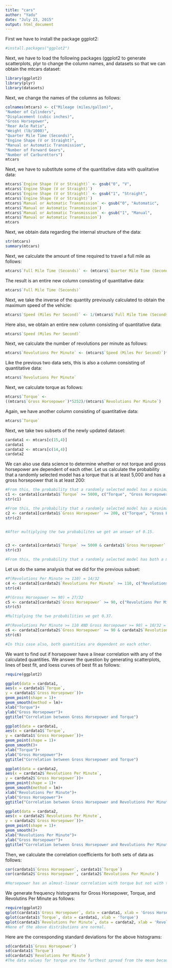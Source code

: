 ```yaml
---
title: "cars"
author: "Yadu"
date: "July 23, 2015"
output: html_document
---
```

First we have to install the package ggplot2:
```r
#install.packages("ggplot2")
```

Next, we have to load the following packages (ggplot2 to generate scatterplots, plyr to change the column names, and datasets so that we can obtain the mtcars dataset:
```r
library(ggplot2)
library(plyr)
library(datasets)
```

Next, we change the names of the columns as follows:
```r
colnames(mtcars) <- c("Mileage (miles/gallon)", 
"Number of Cylinders", 
"Displacement (cubic inches)", 
"Gross Horsepower", 
"Rear Axle Ratio", 
"Weight (lb/1000)",
"Quarter Mile Time (Seconds)", 
"Engine Shape (V or Straight)", 
"Manual or Automatic Transmission",
"Number of Forward Gears", 
"Number of Carburettors")
mtcars
```

Next, we have to substitute some of the quantitative data with qualitative data:
```r
mtcars$`Engine Shape (V or Straight)` <- gsub("0", "V", 
mtcars$`Engine Shape (V or Straight)`)
mtcars$`Engine Shape (V or Straight)` <- gsub("1", "Straight", 
mtcars$`Engine Shape (V or Straight)`)
mtcars$`Manual or Automatic Transmission` <- gsub("0", "Automatic", 
mtcars$`Manual or Automatic Transmission`)
mtcars$`Manual or Automatic Transmission` <- gsub("1", "Manual", 
mtcars$`Manual or Automatic Transmission`)
mtcars
```

Next, we obtain data regarding the internal structure of the data:
```r
str(mtcars)
summary(mtcars)
```

Next, we calculate the amount of time required to travel a full mile as follows:
```r
mtcars$`Full Mile Time (Seconds)` <- (mtcars$`Quarter Mile Time (Seconds)`)*4
```

The result is an entire new column consisting of quantitative data:
```r
mtcars$`Full Mile Time (Seconds)`
```

Next, we take the inverse of the quantity previously calculated to obtain the maximum speed of the vehicle:
```r
mtcars$`Speed (Miles Per Second)` <- 1/(mtcars$`Full Mile Time (Seconds)`)
```

Here also, we obtain an entire new column consisting of quantitative data:
```r
mtcars$`Speed (Miles Per Second)`
```

Next, we calculate the number of revolutions per minute as follows:
```r
mtcars$`Revolutions Per Minute` <- (mtcars$`Speed (Miles Per Second)`)*2112*(mtcars$`Rear Axle Ratio`)
```

Like the previous two data sets, this is also a column consisting of quantitative data:
```r
mtcars$`Revolutions Per Minute`
```

Next, we calculate torque as follows:
```r
mtcars$`Torque` <- 
((mtcars$`Gross Horsepower`)*5252)/(mtcars$`Revolutions Per Minute`)
```

Again, we have another column consisting of quantitative data:
```r
mtcars$`Torque`
```

Next, we take two subsets of the newly updated dataset:
```r
cardata1 <- mtcars[c(15,4)]
cardata1
cardata2 <- mtcars[c(14,4)]
cardata2
```


We can also use data science to determine whether or not torque and gross horsepower are dependent of each other. Let us calculate the probability that a randomly selected model has a torque that is at least 5,000 and has a gross horsepower that is at least 200:
```r
#From this, the probability that a randomly selected model has a minimal torque of 5,000 is 22/32. We determine the answer by dividing the number of observation in this subset by the total number of observations in the original set.
c1 <- cardata1[cardata1$`Torque` >= 5000, c("Torque", "Gross Horsepower")]
str(c1)

#From this, the probability that a randomly selected model has a minimal gross horsepower of 200 is 7/32. We determine the answer the same way we determined it perivously.
c2 <- cardata1[cardata1$`Gross Horsepower` >= 200, c("Torque", "Gross Horsepower")]
str(c2)


#After multiplying the two probabilites we get an answer of 0.15. 


c3 <- cardata1[cardata1$`Torque` >= 5000 & cardata1$`Gross Horsepower` >= 200, c("Torque", "Gross Horsepower")]
str(c3)

#From this, the probability that a randomly selected model has both a minimal gross horsepower of 200 and a minimal torque of 5,000 is 7/32 or 0.22. Since this does not exactly equal the probability that we previously computed, we can conclude that torque and gross horsepower are dependent on each other. 

```

Let us do the same analysis that we did for the previous subset:

```r
#P(Revolutions Per Minute >= 110) = 14/32
c4 <- cardata2[cardata2$`Revolutions Per Minute` >= 110, c("Revolutions Per Minute", "Gross Horsepower")]
str(c4)

#P(Gross Horsepower >= 90) = 27/32
c5 <- cardata2[cardata2$`Gross Horsepower` >= 90, c("Revolutions Per Minute", "Gross Horsepower")]
str(c5)

#Multiplying the two probabilities we get 0.37.

#P(Revolutions Per Minute >= 110 AND Gross Horsepower >= 90) = 10/32 = 0.32
c6 <- cardata2[cardata2$`Gross Horsepower` >= 90 & cardata2$`Revolutions Per Minute` >= 110, c("Revolutions Per Minute", "Gross Horsepower")]
str(c6)

#In this case also, both quantities are dependent on each other. 
```

We want to find out if horsepower have a linear correlation with any of the calculated quantities. We answer the question by generating scatterplots, lines of best fit, and loess curves of best fit as follows:

```r
require(ggplot2)

ggplot(data = cardata1, 
aes(x = cardata1$`Torque`, 
y = cardata1$`Gross Horsepower`))+
geom_point(shape = 1)+
geom_smooth(method = lm)+
xlab("Torque")+
ylab("Gross Horsepower")+
ggtitle("Correlation between Gross Horsepower and Torque")

ggplot(data = cardata1, 
aes(x = cardata1$`Torque`, 
y = cardata1$`Gross Horsepower`))+
geom_point(shape = 1)+
geom_smooth()+
xlab("Torque")+
ylab("Gross Horsepower")+
ggtitle("Correlation between Gross Horsepower and Torque")

ggplot(data = cardata2, 
aes(x = cardata2$`Revolutions Per Minute`, 
y = cardata2$`Gross Horsepower`))+
geom_point(shape = 1)+
geom_smooth(method = lm)+
xlab("Revolutions Per Minute")+
ylab("Gross Horsepower")+
ggtitle("Correlation between Gross Horsepower and Revolutions Per Minute")

ggplot(data = cardata2, 
aes(x = cardata2$`Revolutions Per Minute`, 
y = cardata2$`Gross Horsepower`))+
geom_point(shape = 1)+
geom_smooth()+
xlab("Revolutions Per Minute")+
ylab("Gross Horsepower")+
ggtitle("Correlation between Gross Horsepower and Revolutions Per Minute")
```

Then, we calculate the correlation coefficients for both sets of data as follows:

```r
cor(cardata1$`Gross Horsepower`, cardata1$`Torque`)
cor(cardata2$`Gross Horsepower`, cardata2$`Revolutions Per Minute`)

#Horsepower has an almost-linear correlation with torque but not with the number of revolutions per minute. A line of best fit does exist in the scatter plot. The correlation coefficient with torque is 0.91 which is close to 1 which indicates that the correlation is almost linear. The correlation coefficient with the number of revolutions per minute is 0.06 which is close to 0 which indicates that there is almost no linear correlation with the number of revolutions per minute. It is almost impossible for a line of best fit to exist. However, it is possible for a loess smothed fit curve to exist for both relations.     
```

We generate frequency histograms for Gross Horsepower, Torque, and Revolutins Per Minute as follows:

```r
require(ggplot2)
qplot(cardata1$`Gross Horsepower`, data = cardata1, xlab = 'Gross Horsepower')
qplot(cardata1$`Torque`, data = cardata1, xlab = 'Torque')
qplot(cardata2$`Revolutions Per Minute`, data = cardata2, xlab = 'Revolutions Per Minute')
#None of the above distributions are normal. 
```

Here are the corresponding standard deviations for the above histograms:

```r
sd(cardata1$`Gross Horsepower`)
sd(cardata1$`Torque`)
sd(cardata2$`Revolutions Per Minute`)
#The data values for torque are the furthest spread from the mean because the standard deviation for that data set is equivalent to 3,383.843. 
```